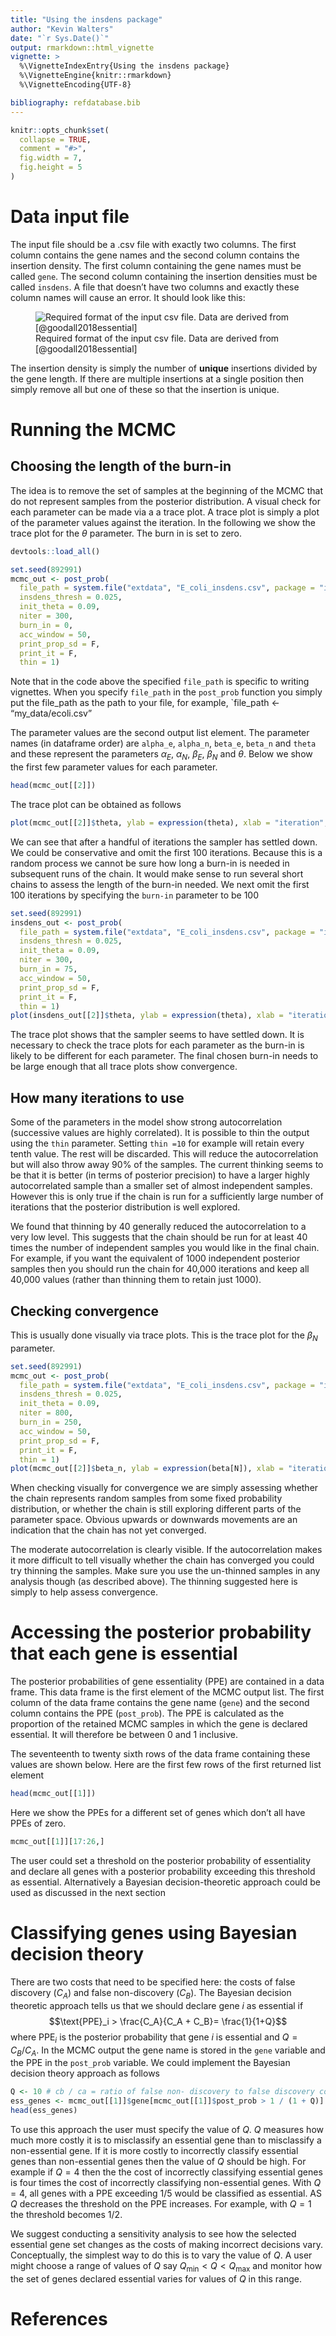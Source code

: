 ```yaml
---
title: "Using the insdens package"
author: "Kevin Walters"
date: "`r Sys.Date()`"
output: rmarkdown::html_vignette
vignette: >
  %\VignetteIndexEntry{Using the insdens package}
  %\VignetteEngine{knitr::rmarkdown}
  %\VignetteEncoding{UTF-8}

bibliography: refdatabase.bib
---
```


```r
knitr::opts_chunk$set(
  collapse = TRUE,
  comment = "#>",
  fig.width = 7, 
  fig.height = 5
)
```

# Data input file

The input file should be a .csv file with exactly two columns. The first column contains the gene names and the second column contains the insertion density. The first column containing the gene names must be called `gene`. The second column containing the insertion densities must be called `insdens`. A file that doesn't have two columns and exactly these column names will cause an error. It should look like this:

![Required format of the input csv file. Data are derived from [@goodall2018essential]](csv_file_image.png)

The insertion density is simply the number of **unique** insertions divided by the gene length. If there are multiple insertions at a single position then simply remove all but one of these so that the insertion is unique.

# Running the MCMC

## Choosing the length of the burn-in

The idea is to remove the set of samples at the beginning of the MCMC that do not represent samples from the posterior distribution.  A visual check for each parameter can be made via a a trace plot. A trace plot is simply a plot of the parameter values against the iteration. In the following we show the trace plot for the $\theta$ parameter. The burn in is set to zero. 

```r
devtools::load_all()
```

```r
set.seed(892991)
mcmc_out <- post_prob(
  file_path = system.file("extdata", "E_coli_insdens.csv", package = "insdens"),
  insdens_thresh = 0.025,
  init_theta = 0.09,
  niter = 300,
  burn_in = 0,
  acc_window = 50,
  print_prop_sd = F,
  print_it = F,
  thin = 1)
```

Note that in the code above the specified `file_path` is specific to writing vignettes. When you specify `file_path` in the `post_prob` function you simply put the file_path as the path to your file, for example, `file_path <- "my_data/ecoli.csv"

The parameter values are the second output list element. The parameter names (in dataframe order) are `alpha_e`, `alpha_n`, `beta_e`, `beta_n` and `theta` and these represent the parameters $\alpha_E$, $\alpha_N$, $\beta_E$, $\beta_N$ and $\theta$. Below we show the first few parameter values for each parameter. 

```r
head(mcmc_out[[2]])
```

The trace plot can be obtained as follows

```r
plot(mcmc_out[[2]]$theta, ylab = expression(theta), xlab = "iteration", pch = 20)
```

We can see that after a handful of iterations the sampler has settled down. We could be conservative and omit the first 100 iterations. Because this is a random process we cannot be sure how long a burn-in is needed in subsequent runs of the chain. It would make sense to run several short chains to assess the length of the burn-in needed. We next omit the first 100 iterations by specifying the `burn-in` parameter to be 100

```r
set.seed(892991)
insdens_out <- post_prob(
  file_path = system.file("extdata", "E_coli_insdens.csv", package = "insdens"),
  insdens_thresh = 0.025,
  init_theta = 0.09,
  niter = 300,
  burn_in = 75,
  acc_window = 50,
  print_prop_sd = F,
  print_it = F,
  thin = 1)
plot(insdens_out[[2]]$theta, ylab = expression(theta), xlab = "iteration", pch = 20)
```

The trace plot shows that the sampler seems to have settled down. It is necessary to check the trace plots for each parameter as the burn-in is likely to be different for each parameter. The final chosen burn-in needs to be large enough that all trace plots show convergence.

## How many iterations to use

Some of the parameters in the model show strong autocorrelation (successive values are highly correlated). It is possible to thin the output using the `thin` parameter. Setting `thin =10` for example will retain every tenth value. The rest will be discarded. This will reduce the autocorrelation but will also throw away 90% of the samples. The current thinking seems to be that it is better (in terms of posterior precision) to have a larger highly autocorrelated sample than a smaller set of almost independent samples. However this is only true if the chain is run for a sufficiently large number of iterations that the posterior distribution is well explored.

We found that thinning by 40 generally reduced the autocorrelation to a very low level. This suggests that the chain should be run for at least 40 times the number of independent samples you would like in the final chain. For example, if you want the equivalent of 1000 independent posterior samples then you should run the chain for 40,000 iterations and keep all 40,000 values (rather than thinning them to retain just 1000). 

## Checking convergence

This is usually done visually via trace plots. This is the trace plot for the $\beta_N$ parameter.

```r
set.seed(892991)
mcmc_out <- post_prob(
  file_path = system.file("extdata", "E_coli_insdens.csv", package = "insdens"),
  insdens_thresh = 0.025,
  init_theta = 0.09,
  niter = 800,
  burn_in = 250,
  acc_window = 50,
  print_prop_sd = F,
  print_it = F,
  thin = 1)
plot(mcmc_out[[2]]$beta_n, ylab = expression(beta[N]), xlab = "iteration", pch = 20)
```
When checking visually for convergence we are simply assessing whether the chain represents random samples from some fixed probability distribution, or whether the chain is still exploring different parts of the parameter space. Obvious upwards or downwards movements are an indication that the chain has not yet converged. 

The moderate autocorrelation is clearly visible. If the autocorrelation makes it more difficult to tell visually whether the chain has converged you could try thinning the samples. Make sure you use the un-thinned samples in any analysis though (as described above). The thinning suggested here is simply to help assess convergence. 

# Accessing the posterior probability that each gene is essential
The posterior probabilities of gene essentiality (PPE) are contained in a data frame. This data frame is the first element of the MCMC output list. The first column of the data frame contains the gene name (`gene`) and the second column contains the PPE (`post_prob`). The PPE is calculated as the proportion of the retained MCMC samples in which the gene is declared essential. It will therefore be between 0 and 1 inclusive.

The seventeenth to twenty sixth rows of the data frame containing these values are shown below. Here are the first few rows of the first returned list element
```r
head(mcmc_out[[1]])
```
Here we show the PPEs for a different set of genes which don't all have PPEs of zero.
```r
mcmc_out[[1]][17:26,]
```

The user could set a threshold on the posterior probability of essentiality and declare all genes with a posterior probability exceeding this threshold as essential. Alternatively a Bayesian decision-theoretic approach could be used as discussed in the next section

# Classifying genes using Bayesian decision theory

There are two costs that need to be specified here: the costs of false discovery ($C_A$) and false non-discovery ($C_B$). The Bayesian decision theoretic approach tells us that we should declare gene $i$ as essential if $$\text{PPE}_i > \frac{C_A}{C_A + C_B}= \frac{1}{1+Q}$$ where $\text{PPE}_i$ is the posterior probability that gene $i$ is essential and $Q= C_B / C_A$. In the MCMC output the gene name is stored in the `gene` variable and the PPE in the  `post_prob` variable. We could implement the Bayesian decision theory approach as follows
```r

Q <- 10 # cb / ca = ratio of false non- discovery to false discovery cost
ess_genes <- mcmc_out[[1]]$gene[mcmc_out[[1]]$post_prob > 1 / (1 + Q)]
head(ess_genes)
```

To use this approach the user must specify the value of $Q$. $Q$ measures how much more costly it is to misclassify an essential gene than to misclassify a non-essential gene. If it is more costly to incorrectly classify essential genes than  non-essential genes then the value of $Q$ should be high. For example if $Q=4$ then the the cost of incorrectly classifying essential genes is four times the cost of incorrectly classifying non-essential genes. With $Q=4$, all genes with a PPE exceeding 1/5 would be classified as essential. AS $Q$ decreases the threshold on the PPE increases. For example, with $Q=1$ the threshold becomes 1/2.  

We suggest conducting a sensitivity analysis to see how the selected essential gene set changes as the costs of making incorrect decisions vary. Conceptually, the simplest way to do this is to vary the value of $Q$. A user might choose a range of values of $Q$ say $Q_{\text{min}} < Q < Q_{\text{max}}$ and monitor how the set of genes declared essential varies for values of $Q$ in this range.

# References


